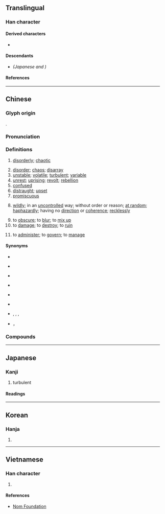 {{also|乱}}
{{character info}}
{{character info|0xf91b}}
==Translingual==
{{ja-forms|[[乱]]|[[乱]]|亂}}

===Han character===
{{Han char|rn=5|rad=乙|as=12|sn=13|canj=BBU|four=22210|ids=⿰𤔔乚}}

====Derived characters====
* {{l|mul|[[𠏢]], [[薍]], [[𥂽]]}}

====Descendants====
* {{l|mul|[[乱]]}} ''(Japanese {{w|shinjitai}} and {{w|simplified Chinese}})''

====References====
{{Han ref|kx=0084.330|dkj=00214|dj=0173.080|hdz=10057.100|uh=4E82}}

----

==Chinese==
{{zh-forms|s=乱}}

===Glyph origin===
{{Han etym}}
{{Han compound||alt1=𤔔|乙|alt2=乚|ls=psc|c1=p|c2=s}}.

===Pronunciation===
{{zh-pron
|m=luàn
|c=lyun6,lyun6-2
|h=pfs=lon
|md=luâng
|mn=loān
|mn-t=luêng6/luang6
|mn-t_note=luêng6 - Chaozhou; luang6 - Shantou
|w=3loe
|ma=y
|mc=y
|oc=y
|cat=a,n,v
}}

===Definitions===
{{zh-hanzi}}

# [[disorderly]]; [[chaotic]]
#: {{zh-x|亂 到 狗竇 噉|as messy as a dog's nest|C}}
# [[disorder]]; [[chaos]]; [[disarray]]
# [[unstable]]; [[volatile]]; [[turbulent]]; [[variable]]
# [[unrest]]; [[uprising]]; [[revolt]]; [[rebellion]]
# [[confused]]
# [[distraught]]; [[upset]]
# [[promiscuous]]
#: {{zh-x|淫亂|to be promiscuous; to be licentious}}
# [[wildly]]; in an [[uncontrolled]] way; without order or reason; [[at random]]; [[haphazardly]]; having no [[direction]] or [[coherence]]; [[recklessly]]
#: {{zh-x|亂說|to say whatever is on one's mind}}
#: {{zh-x|亂舞|to dance in an unorganized, uncoordinated way}}
# to [[obscure]]; to [[blur]]; to [[mix up]]
# to [[damage]]; to [[destroy]]; to [[ruin]]
# {{lb|zh|classical}} to [[administer]]; to [[govern]]; to [[manage]]

====Synonyms====
* {{sense|disorderly}}
{{zh-syn-saurus|紛亂}}
* {{sense|unstable}}
{{zh-syn-saurus|荒亂}}
* {{sense|distraught}} {{zh-l|煩亂}}
* {{sense|wildly}}
{{zh-syn-saurus|恣意}}
* {{sense|to obscure}}
{{zh-syn-saurus|混淆}}
* {{sense|to damage}}
{{zh-syn-saurus|損壞}}
* {{sense|to administer}} {{zh-l|管理}}, {{q|literary, or in compounds}} {{zh-l|理}}, {{zh-l|統治}}, {{zh-l|治理}}
* {{sense|wildly}} {{q|Teochew}} {{zh-l|四散|tr=si<sup>3</sup> suan<sup>2</sup>}}， {{q|Taiwanese Hokkien}} {{zh-l|烏白|o͘-pe̍h}}

===Compounds===
{{zh-der|七國之亂|三藩之亂|不亂|乘亂|乘亂坐大|乾霍亂|亂七八糟|亂三攪四|亂世|亂世佳人|亂世凶年|亂中有序|亂亂騰騰|亂事|亂交|亂作蕭牆|亂來|亂俗|亂俗傷風|亂倫|亂兒|亂兒媽|亂兵|亂刀|亂反射|亂叫|亂哄哄|亂啼|亂嘈嘈|亂嚼舌頭|亂國|亂塚|亂墜天花|亂墳崗|亂天常|亂婚|亂子|亂家子|亂局|亂岔岔|亂廝|亂彈|亂得慌|亂性|亂成一團|亂戰|亂抖|亂撞|亂擾擾|亂攛|亂攛攛|亂放炮|亂旋|亂棒胡敲|亂極則平|亂機|亂民|亂氣流|亂流|亂源|亂烘烘|亂用|亂真|亂石|亂碼|亂視|亂穿靴|亂竄|亂箭|亂箭攢心|亂箭穿心|亂糟糟|亂紀|亂紛紛|亂罵|亂聲|亂臣|亂臣賊子|亂臣逆子|亂花|亂葬埂|亂葬崗|亂葬崗子|亂蓋|亂蓬蓬|亂言|亂言片楮|亂說|亂講|亂跑|亂跳|亂軍|亂逆|亂道|亂邦|亂針繡|亂闖|亂階|亂集團|亂雜|亂離|亂頭|亂頭粗服|亂顫|亂首|亂首垢面|亂騰騰|亂鬆鬆|亂鬧|亂麻|亂點鴛鴦|亂黨|五胡亂華|五色亂目|人多手亂|以暴易亂|作亂|侯景之亂|倒亂|兆亂|內亂|內亂罪|八王之亂|兵亂|兵荒將亂|兵荒馬亂|凌亂|凌亂不堪|出亂子|動亂|動員戡亂|反亂|叛亂|叛亂罪|喪亂|喪亂帖|嘈亂|坐懷不亂|大亂|大亂子|大動亂|天下大亂|天寶之亂|天花亂墜|始亂終棄|安史之亂|家亂|家反宅亂|家翻宅亂|寇亂|幫亂|平亂|庚子拳亂|弭亂|徒亂人意|徼亂|心亂|心亂如麻|心慌意亂|心煩意亂|心煩慮亂|忙亂|怙亂|怪力亂神|悖亂|悶亂|惑亂|惱亂|意亂心慌|慌亂|憒亂|戡亂|戰亂|手忙腳亂|扶危定亂|捻亂|掠亂|搗亂|搞亂|撥亂|撥亂之才|撥亂反正|撥亂反治|撥亂濟危|撥亂濟時|撥亂興治|撥亂誅暴|撩亂|播亂|擾亂|攛哄鳥亂|攪亂|敗常亂俗|敗法亂紀|散亂|方寸亂矣|方寸已亂|昏亂|晴空亂流|暴亂|朝天搗亂|梟亂|欺世亂俗|歡蹦亂跳|歡迸亂跳|止亂|歪談亂講|歪談亂道|歷亂|殽亂|永嘉之亂|汩亂|沒亂|沒亂死|沒亂殺|沒亂煞|沒亂裡|沒撩沒亂|沒留沒亂|治亂|治亂存亡|治亂興亡|波涌雲亂|活蹦亂跳|淆亂|淫亂|混亂|潦亂|潰亂|煩亂|熱亂|燐亂|犯上作亂|狂亂|猖亂|理不忘亂|理亂|百般忙亂|眼花撩亂|眼花瞭亂|眼花繚亂|瞀亂|破亂|破零三亂|碎瓊亂玉|神昏意亂|神經錯亂|神魂撩亂|禁暴誅亂|禁暴靜亂|禍亂|禍亂交興|禍亂滔天|稔亂|稱亂|穢亂|粗服亂頭|精神錯亂|紅紫亂朱|紊亂|紛亂|紛亂無序|繚亂|群魔亂舞|聽讒惑亂|胡亂|胡吹亂滂|胡吹亂謅|胡思亂想|胡思亂量|胡擄忙亂|胡行亂作|胡言亂語|胡說亂語|胡說亂道|腳忙手亂|腳頭亂|臨危不亂|自亂|致亂|花亂雙眼|荒亂|蓬亂|藩鎮之亂|蝦荒蟹亂|裹亂|訌亂|變亂|變亂四起|變亂紛乘|變古亂常|賊子亂臣|賊臣亂子|轍亂旗靡|返正撥亂|迷亂|迷溜沒亂|迷留悶亂|迷留摸亂|迷留沒亂|逆亂|逆道亂常|造亂|違法亂紀|避亂|錯亂|閒言亂語|闇亂|闖亂子|陣腳大亂|雜亂|雜亂無章|離亂|零亂|霍亂|霍亂弧菌|霍亂疫區|靖亂|顛倒錯亂|騷亂|髒亂|鬢亂釵橫|鬧亂子|鬼亂|鴉飛鵲亂|麤服亂頭|黃巢之亂|黃巾之亂|方寸大亂|亂舞|唯恐天下不亂}}

{{zh-cat|Beginning|Emotions}}

----

==Japanese==
{{ja-kanji forms|乱|亂}}

===Kanji===
{{ja-kanji|grade=|rs=乙12|shin=乱}}

# turbulent

====Readings====
{{ja-readings
|goon=らん
|kanon=らん
|kanyoon=ろん
|kun=みだ-れる, みだ-す, みだ-りに
}}

----

==Korean==

===Hanja===
{{ko-hanja|란}}

# {{rfdef|ko|sort=乙12}}

----

==Vietnamese==

===Han character===
{{vi-readings|reading=[[loạn]], [[loàn]]|rs=乙12}}

# {{rfdef|vi|sort=乙12}}

====References====
* [http://nomfoundation.org/common/nom_details.php?codepoint=4e82 Nom Foundation]